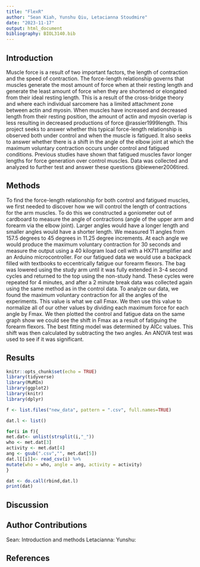 ```yaml
---
title: "FlexR"
author: "Sean Kiah, Yunshu Qiu, Letacianna Stoudmire"
date: "2023-11-17"
output: html_document
bibliography: BIOL3140.bib
---
```

## Introduction

Muscle force is a result of two important factors, the length of contraction and the speed of contraction. The force-length relationship governs that muscles generate the most amount of force when at their resting length and generate the least amount of force when they are shortened or elongated from their ideal resting length. This is a result of the cross-bridge theory and where each individual sarcomere has a limited attachment zone between actin and myosin. When muscles have increased and decreased length from their resting position, the amount of actin and myosin overlap is less resulting in decreased productions of force @rassier1999length. This project seeks to answer whether this typical force-length relationship is observed both under control and when the muscle is fatigued. It also seeks to answer whether there is a shift in the angle of the elbow joint at which the maximum voluntary contraction occurs under control and fatigued conditions. Previous studies have shown that fatigued muscles favor longer lengths for force generation over control muscles. Data was collected and analyzed to further test and answer these questions @biewener2006tired.

## Methods

To find the force-length relationship for both control and fatigued muscles, we first needed to discover how we will control the length of contractions for the arm muscles. To do this we constructed a goniometer out of cardboard to measure the angle of contractions (angle of the upper arm and forearm via the elbow joint). Larger angles would have a longer length and smaller angles would have a shorter length. We measured 11 angles from 157.5 degrees to 45 degrees in 11.25 degree increments. At each angle we would produce the maximum voluntary contraction for 30 seconds and measure the output using a 40 kilogram load cell with a HX711 amplifier and an Arduino microcontroller. For our fatigued data we would use a backpack filled with textbooks to eccentrically fatigue our forearm flexors. The bag was lowered using the study arm until it was fully extended in 3-4 second cycles and returned to the top using the non-study hand. These cycles were repeated for 4 minutes, and after a 2 minute break data was collected again using the same method as in the control data. 
To analyze our data, we found the maximum voluntary contraction for all the angles of the experiments. This value is what we call Fmax. We then use this value to normalize all of our other values by dividing each maximum force for each angle by Fmax. We then plotted the control and fatigue data on the same graph show we could see the shift in Fmax as a result of fatiguing the forearm flexors. The best fitting model was determined by AICc values. This shift was then calculated by subtracting the two angles. An ANOVA test was used to see if it was significant. 

## Results

```r
knitr::opts_chunk$set(echo = TRUE)
library(tidyverse)
library(MuMIn)
library(ggplot2)
library(knitr)
library(dplyr)
```
```r
f <- list.files("new_data", pattern = ".csv", full.names=TRUE)

dat.l <- list()

for(i in f){
met.dat<- unlist(strsplit(i,"_"))
who <- met.dat[3]
activity <- met.dat[4]
ang <- gsub(".csv","", met.dat[5])
dat.l[[i]]<- read_csv(i) %>%
mutate(who = who, angle = ang, activity = activity)
}

dat <- do.call(rbind,dat.l)
print(dat)
```

## Discussion


## Author Contributions
Sean: Introduction and methods
Letacianna:
Yunshu:

## References




